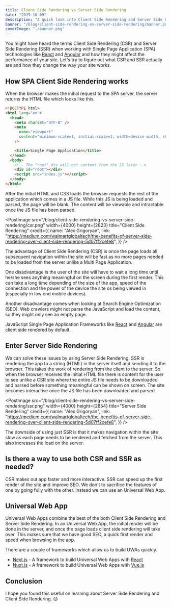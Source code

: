```yaml
---
title: Client Side Rendering vs Server Side Rendering
date: "2019-10-09"
description: "A quick look into Client Side Rendering and Server Side Rendering"
banner: "/blog/client-side-rendering-vs-server-side-rendering/banner.png"
coverImage: "./banner.png"
---
```


You might have heard the terms Client Side Rendering (CSR) and Server Side Rendering (SSR) when working with Single Page Application (SPA) technologies like [React](https://reactjs.org/) and [Angular](https://angular.io/) and how they might affect the performance of your site. Let's try to figure out what CSR and SSR actually are and how they change the way your site works.

## How SPA Client Side Rendering works

When the browser makes the initial request to the SPA server, the server returns the HTML file which looks like this.

```html
<!DOCTYPE html>
<html lang="en">
  <head>
    <meta charset="UTF-8" />
    <meta
      name="viewport"
      content="minimum-scale=1, initial-scale=1, width=device-width, shrink-to-fit=no"
    />

    <title>Single Page Application</title>
  </head>
  <body>
    <!-- The "root" div will get content from the JS later -->
    <div id="root"></div>
    <script src="index.js"></script>
  </body>
</html>
```

After the initial HTML and CSS loads the browser requests the rest of the application which comes in a JS file. While this JS is being loaded and parsed, the page will be blank. The content will be viewable and intractable once the JS file has been parsed.

<PostImage
  src="/blog/client-side-rendering-vs-server-side-rendering/csr.png"
  width={4000}
  height={2823}
  title="Client Side Rendering"
  credit={{
    name: "Alex Grigoryan",
    link: "https://medium.com/walmartglobaltech/the-benefits-of-server-side-rendering-over-client-side-rendering-5d07ff2cefe8",
  }}
/>

The advantage of Client Side Rendering (CSR) is once the page loads all subsequent navigation within the site will be fast as no more pages needed to be loaded from the server unlike a Multi Page Application.

One disadvantage is the user of the site will have to wait a long time until he/she sees anything meaningful on the screen during the first render. This can take a long time depending of the size of the app, speed of the connection and the power of the device the site os being viewed in (especially in low end mobile devices).

Another disadvantage comes when looking at Search Engine Optimization (SEO). Web crawlers might not parse the JavaScript and load the content, so they might only see an empty page.

JavaScript Single Page Application Frameworks like [React](https://reactjs.org/) and [Angular](https://angular.io/) are client side rendered by default.

## Enter Server Side Rendering

We can solve these issues by using Server Side Rendering. SSR is rendering the app to a string (HTML) in the server itself and sending it to the browser. This takes the work of rendering from the client to the server. So when the browser receives the initial HTML file there is content for the user to see unlike a CSR site where the entire JS file needs to be downloaded and parsed before something meaningful can be shown on screen. The site becomes interactive once the JS file has been downloaded and parsed.

<PostImage
  src="/blog/client-side-rendering-vs-server-side-rendering/ssr.png"
  width={4000}
  height={2854}
  title="Server Side Rendering"
  credit={{
    name: "Alex Grigoryan",
    link: "https://medium.com/walmartglobaltech/the-benefits-of-server-side-rendering-over-client-side-rendering-5d07ff2cefe8",
  }}
/>

The downside of using just SSR is that it makes navigation within the site slow as each page needs to be rendered and fetched from the server. This also increases the load on the server.

## Is there a way to use both CSR and SSR as needed?

CSR makes out app faster and more interactive. SSR can speed up the first render of the site and improve SEO. We don't to sacrifice the features of one by going fully with the other. Instead we can use an Universal Web App.

## Universal Web App

Universal Web Apps combine the best of the both Client Side Rendering and Server Side Rendering. In an Universal Web App, the initial render will be done in the server, and once the page loads client side rendering will take over. This makes sure that we have good SEO, a quick first render and speed when browsing in the app.

There are a couple of frameworks which allow us to build UWAs quickly.

- [Next.js](https://nextjs.org/) - A framework to build Universal Web Apps with [React](https://reactjs.org/)
- [Nuxt.js](https://nuxtjs.org/) - A framework to build Universal Web Apps with [Vue.js](https://vuejs.org/)

## Conclusion

I hope you found this useful on learning about Server Side Rendering and Client Side Rendering. 😊
